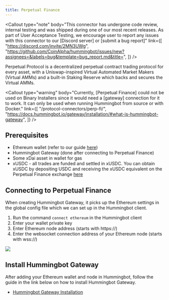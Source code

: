 ```yaml
---
title: Perpetual Finance 
---
```



<Callout
  type="note"
  body="This connector has undergone code review, internal testing and was shipped during one of our most recent releases. As part of User Acceptance Testing, we encourage user to report any issues with this connector to our [Discord server] or [submit a bug report]"
  link={[
    "https://discord.com/invite/2MN3UWg",
    "https://github.com/CoinAlpha/hummingbot/issues/new?assignees=&labels=bug&template=bug_report.md&title=",
  ]}
/>

Perpetual Protocol is a decentralized perpetual contract trading protocol for every asset, with a Uniswap-inspired Virtual Automated Market Makers (Virtual AMMs) and a built-in Staking Reserve which backs and secures the Virtual AMMs.

<Callout
  type="warning"
  body="Currently, [Perpetual Finance] could not be used on Binary Installers since it would need a [gateway] connection for it to work. It can only be used when running Hummingbot from source or with Docker."
  link={[
    "/protocol-connectors/perp-fi/",
    "https://docs.hummingbot.io/gateway/installation/#what-is-hummingbot-gateway",
  ]}
/>

## Prerequisites

- Ethereum wallet (refer to our guide [here](/operation/adv-command-ref/#setup-ethereum-wallet))
- Hummingbot Gateway (done after connecting to Perpetual Finance)
- Some xDai asset in wallet for gas
- xUSDC - all trades are funded and settled in xUSDC. You can obtain xUSDC by depositing USDC and receiving the xUSDC equivalent on the Perpetual Finance exchange [here](https://perp.exchange)

## Connecting to Perpetual Finance

When creating Hummingbot Gateway, it picks up the Ethereum settings in the global config file which we can set up in the Hummingbot client.

1. Run the command `connect ethereum` in the Hummingbot client
2. Enter your wallet private key
3. Enter Ethereum node address (starts with https://)
4. Enter the websocket connection address of your Ethereum node (starts with wss://)

![](img/connect-ethereum.gif)

## Install Hummingbot Gateway

After adding your Ethereum wallet and node in Hummingbot, follow the guide in the link below on how to install Hummingbot Gateway.

- [Hummingbot Gateway Installation](/gateway/installation/)
